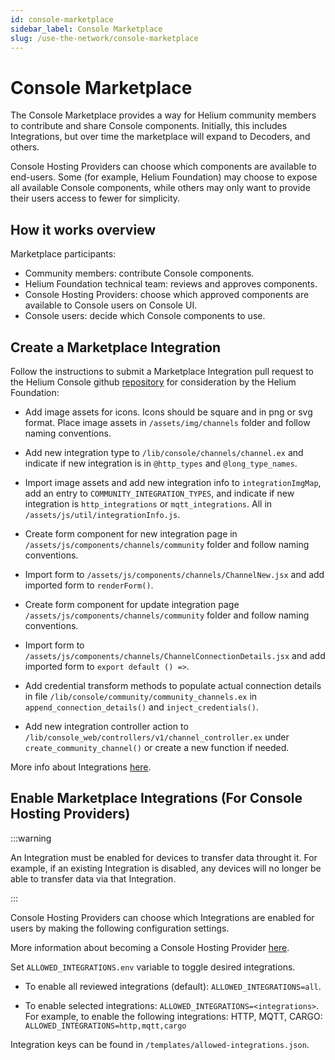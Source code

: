 ```yaml
---
id: console-marketplace
sidebar_label: Console Marketplace
slug: /use-the-network/console-marketplace
---
```


# Console Marketplace

The Console Marketplace provides a way for Helium community members to contribute and share Console components. Initially, this includes Integrations, but over time the marketplace will expand to Decoders, and others.

Console Hosting Providers can choose which components are available to end-users. Some (for example, Helium Foundation) may choose to expose all available Console components, while others may only want to provide their users access to fewer for simplicity.

## How it works overview

Marketplace participants:

- Community members: contribute Console components.
- Helium Foundation technical team: reviews and approves components.
- Console Hosting Providers: choose which approved components are available to Console users on Console UI.
- Console users: decide which Console components to use. 

## Create a Marketplace Integration 

Follow the instructions to submit a Marketplace Integration pull request to the Helium Console github [repository](https://github.com/helium/console) for consideration by the Helium Foundation:

- Add image assets for icons. Icons should be square and in png or svg format. Place image assets in ```/assets/img/channels``` folder and follow naming conventions.

- Add new integration type to ```/lib/console/channels/channel.ex``` and indicate if new integration is in ```@http_types``` and ```@long_type_names```.

- Import image assets and add new integration info to ```integrationImgMap```, add an entry to ```COMMUNITY_INTEGRATION_TYPES```, and indicate if new integration is ```http_integrations``` or ```mqtt_integrations```. All in ```/assets/js/util/integrationInfo.js```.

- Create form component for new integration page in ```/assets/js/components/channels/community``` folder and follow naming conventions.

- Import form to ```/assets/js/components/channels/ChannelNew.jsx``` and add imported form to ```renderForm()```. 

- Create form component for update integration page ```/assets/js/components/channels/community``` folder and follow naming conventions.

- Import form to ```/assets/js/components/channels/ChannelConnectionDetails.jsx``` and add imported form to ```export default () =>```. 

- Add credential transform methods to populate actual connection details in file ```/lib/console/community/community_channels.ex``` in ```append_connection_details()``` and ```inject_credentials()```.

- Add new integration controller action to ```/lib/console_web/controllers/v1/channel_controller.ex``` under ```create_community_channel()``` or create a new function if needed.

More info about Integrations [here](/use-the-network/console/integrations).

## Enable Marketplace Integrations (For Console Hosting Providers)

:::warning

An Integration must be enabled for devices to transfer data throught it. For example, if an existing Integration is disabled, any devices will no longer be able to transfer data via that Integration.

:::

Console Hosting Providers can choose which Integrations are enabled for users by making the following configuration settings. 

More information about becoming a Console Hosting Provider [here](/use-the-network/run-a-network-server). 

Set ```ALLOWED_INTEGRATIONS.env``` variable to toggle desired integrations.

- To enable all reviewed integrations (default): ```ALLOWED_INTEGRATIONS=all```.

- To enable selected integrations: ```ALLOWED_INTEGRATIONS=<integrations>```. For example, to enable the following integrations: HTTP, MQTT, CARGO: ```ALLOWED_INTEGRATIONS=http,mqtt,cargo```

Integration keys can be found in ```/templates/allowed-integrations.json```.